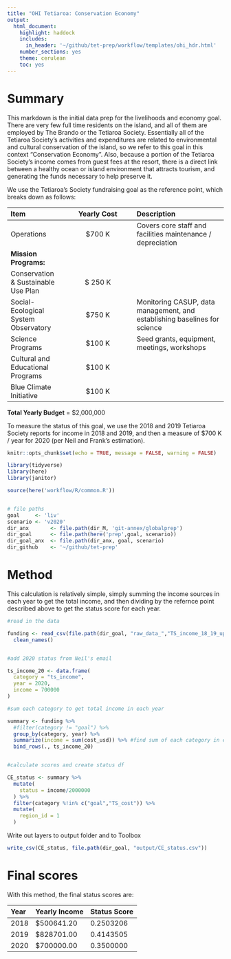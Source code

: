 ```yaml
---
title: "OHI Tetiaroa: Conservation Economy"
output:
  html_document:
    highlight: haddock
    includes:
      in_header: '~/github/tet-prep/workflow/templates/ohi_hdr.html' 
    number_sections: yes
    theme: cerulean
    toc: yes
---
```

# Summary 

This markdown is the initial data prep for the livelihoods and economy goal. There are very few full time residents on the island, and all of them are employed by The Brando or the Tetiaroa Society. Essentially all of the Tetiaroa Society's activities and expenditures are related to environmental and cultural conservation of the island, so we refer to this goal in this context "Conservation Economy". Also, because a portion of the Tetiaroa Society's income comes from guest fees at the resort, there is a direct link between a healthy ocean or island environment that attracts tourism, and generating the funds necessary to help preserve it. 

We use the Tetiaroa's Society fundraising goal as the reference point, which breaks down as follows:

| Item | Yearly Cost | Description | 
| :------- | :--------: | :------------ |
| Operations | $700 K | Covers core staff and facilities maintenance / depreciation | 
| **Mission Programs:** |       |          |
| Conservation & Sustainable Use Plan | $ 250 K 
| Social-Ecological System Observatory | $750 K | Monitoring CASUP, data management, and establishing baselines for science |
| Science Programs | $100 K | Seed grants, equipment, meetings, workshops |
| Cultural and Educational Programs | $100 K |       |
| Blue Climate Initiative | $100 K |       |

**Total Yearly Budget** = $2,000,000 


To measure the status of this goal, we use the 2018 and 2019 Tetiaroa Society reports for income in 2018 and 2019, and then a measure of $700 K / year for 2020 (per Neil and Frank's estimation). 

```r
knitr::opts_chunk$set(echo = TRUE, message = FALSE, warning = FALSE)

library(tidyverse)
library(here)
library(janitor)

source(here('workflow/R/common.R'))


# file paths 
goal     <- 'liv'
scenario <- 'v2020'
dir_anx       <- file.path(dir_M, 'git-annex/globalprep') 
dir_goal      <- file.path(here('prep',goal, scenario))
dir_goal_anx  <- file.path(dir_anx, goal, scenario)
dir_github    <- '~/github/tet-prep'

```

# Method

This calculation is relatively simple, simply summing the income sources in each year to get the total income, and then dividing by the refernce point described above to get the status score for each year. 

```r
#read in the data

funding <- read_csv(file.path(dir_goal, "raw_data_","TS_income_18_19_updated.csv")) %>% 
  clean_names()


#add 2020 status from Neil's email

ts_income_20 <- data.frame(
  category = "ts_income",
  year = 2020,
  income = 700000
)

#sum each category to get total income in each year

summary <- funding %>%
  #filter(category != "goal") %>% 
  group_by(category, year) %>%
  summarize(income = sum(cost_usd)) %>% #find sum of each category in each year
  bind_rows(., ts_income_20)


#calculate scores and create status df

CE_status <- summary %>% 
  mutate(
    status = income/2000000
  ) %>% 
  filter(category %!in% c("goal","TS_cost")) %>% 
  mutate(
    region_id = 1
  )
```

Write out layers to output folder and to Toolbox

```r

write_csv(CE_status, file.path(dir_goal, "output/CE_status.csv"))

```

# Final scores

With this method, the final status scores are: 


| Year | Yearly Income | Status Score |
| :------ | :-------- | :------- | 
| 2018 | $500641.20 | 0.2503206  | 
| 2019 | $828701.00 | 0.4143505  |
| 2020 | $700000.00 | 0.3500000  |
